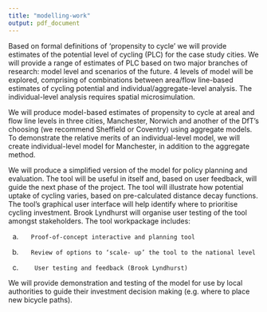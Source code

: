 ```yaml
---
title: "modelling-work"
output: pdf_document
---
```


Based on formal definitions of ‘propensity to cycle’ we will provide estimates of the potential level of cycling (PLC) for the case study cities. We will provide a range of estimates of PLC based on two major branches of research: model level and scenarios of the future.
4 levels of model will be explored, comprising of combinations between area/flow line-based estimates of cycling potential and individual/aggregate-level analysis. The individual-level analysis requires spatial microsimulation.

We will produce model-based estimates of propensity to cycle at areal and flow line levels in three cities, Manchester, Norwich and another of the DfT’s choosing (we recommend Sheffield or Coventry) using aggregate models. To demonstrate the relative merits of an individual-level model, we will create individual-level model for Manchester, in addition to the aggregate method.

We will produce a simplified version of the model for policy planning and evaluation. The tool will be useful in itself and, based on user feedback, will guide the next phase of the project. The tool will illustrate how potential uptake of cycling varies, based on pre-calculated distance decay functions. The tool’s graphical user interface will help identify where to prioritise cycling investment.  Brook Lyndhurst will organise  user testing of the tool amongst stakeholders. The tool workpackage includes:

a)        Proof-of-concept interactive and planning tool

b)        Review of options to ‘scale- up’ the tool to the national level

c)         User testing and feedback (Brook Lyndhurst)

We will provide demonstration and testing of the model for use by local authorities to guide their investment decision making (e.g. where to place new bicycle paths).
